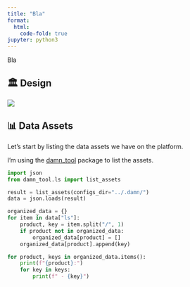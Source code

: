 ```yaml
---
title: "Bla"
format:
  html:
    code-fold: true
jupyter: python3
---
```


Bla

## 🏛️ Design
![](climate_narratives_dag.png)

## 📊 Data Assets
Let's start by listing the data assets we have on the platform.

::: {.callout-note}
I'm using the [damn_tool](https://github.com/republicofdata-io/damn) package to list the assets. 
:::


```python
import json
from damn_tool.ls import list_assets

result = list_assets(configs_dir="../.damn/")
data = json.loads(result)

organized_data = {}
for item in data["ls"]:
    product, key = item.split("/", 1)
    if product not in organized_data:
        organized_data[product] = []
    organized_data[product].append(key)

for product, keys in organized_data.items():
    print(f"{product}:")
    for key in keys:
        print(f" - {key}")
```
